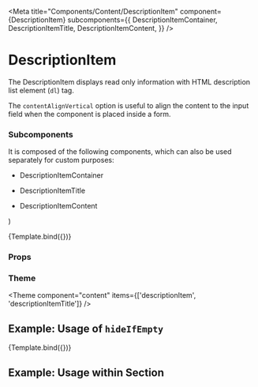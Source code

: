 
<Meta
  title="Components/Content/DescriptionItem"
  component={DescriptionItem}
  subcomponents={{
    DescriptionItemContainer,
    DescriptionItemTitle,
    DescriptionItemContent,
  }}
/>

# DescriptionItem

The DescriptionItem displays read only information with HTML description list element (`dl`) tag.

The `contentAlignVertical` option is useful to align the content to the input field when the component is placed inside a form.

### Subcomponents

It is composed of the following components, which can also be used separately for custom purposes:

- DescriptionItemContainer
- DescriptionItemTitle
- DescriptionItemContent

  <DescriptionItem title={title} content={content} hideIfEmpty={hideIfEmpty} />
)

<Canvas>
  <Story
    name="Default"
    args={{ title: 'Name', content: 'John Doe', hideIfEmpty: false }}
  >
    {Template.bind({})}
  </Story>
</Canvas>

### Props

<ArgsTable story="Default" />

### Theme

<Theme
  component="content"
  items={['descriptionItem', 'descriptionItemTitle']}
/>

## Example: Usage of `hideIfEmpty`

<Canvas>
  <Story
    name="Hide if empty"
    args={{ title: 'Name', content: null, hideIfEmpty: true }}
  >
    {Template.bind({})}
  </Story>
</Canvas>

## Example: Usage within Section

<Canvas>
  <Story name="Usage within Section">
    <Section>
      <SectionContainer>
        <SectionContent>
          <DescriptionItem content="Name" title="John Doe" />
        </SectionContent>
      </SectionContainer>
    </Section>
  </Story>
</Canvas>
